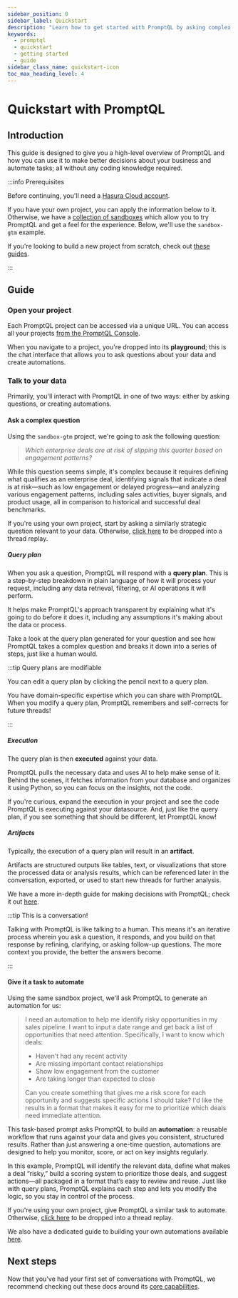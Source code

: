 ```yaml
---
sidebar_position: 0
sidebar_label: Quickstart
description: "Learn how to get started with PromptQL by asking complex questions and building automations."
keywords:
  - promptql
  - quickstart
  - getting started
  - guide
sidebar_class_name: quickstart-icon
toc_max_heading_level: 4
---
```



# Quickstart with PromptQL

## Introduction

This guide is designed to give you a high-level overview of PromptQL and how you can use it to make better decisions
about your business and automate tasks; all without any coding knowledge required.

:::info Prerequisites

Before continuing, you'll need a [Hasura Cloud account](https://cloud.hasura.io/signup/new_user).

If you have your own project, you can apply the information below to it. Otherwise, we have a
[collection of sandboxes](/index.mdx#demos) which allow you to try PromptQL and get a feel for the experience. Below,
we'll use the `sandbox-gtm` example.

If you're looking to build a new project from scratch, check out
[these guides](/how-to-build-with-promptql/overview.mdx).

:::

## Guide

### Open your project

Each PromptQL project can be accessed via a unique URL. You can access all your projects
[from the PromptQL Console](https://promptql.console.hasura.io/).

<Thumbnail
  src="/img/get-started/pql-console-all-projects.png"
  alt="The PromptQL Cloud Console with all projects."
  width="1000px"
/>

When you navigate to a project, you're dropped into its **playground**; this is the chat interface that allows you to
ask questions about your data and create automations.

<Thumbnail src="/img/get-started/pql-playground.png" alt="The PromptQL Playground." width="1000px" />

### Talk to your data

Primarily, you'll interact with PromptQL in one of two ways: either by asking questions, or creating automations.

#### Ask a complex question

Using the `sandbox-gtm` project, we're going to ask the following question:

> _Which enterprise deals are at risk of slipping this quarter based on engagement patterns?_

While this question seems simple, it's complex because it requires defining what qualifies as an enterprise deal,
identifying signals that indicate a deal is at risk—such as low engagement or delayed progress—and analyzing various
engagement patterns, including sales activities, buyer signals, and product usage, all in comparison to historical and
successful deal benchmarks.

If you're using your own project, start by asking a similarly strategic question relevant to your data. Otherwise,
[click here](https://promptql.console.hasura.io/share/05437507-6b31-4037-a302-0dbcec5de2ae) to be dropped into a thread
replay.

##### Query plan

When you ask a question, PromptQL will respond with a **query plan**. This is a step-by-step breakdown in plain language
of how it will process your request, including any data retrieval, filtering, or AI operations it will perform.

<Thumbnail
  src="/img/get-started/pql-query-plan.png"
  alt="A query plan for a question detailing all steps to find the right data."
  width="1000px"
/>

It helps make PromptQL's approach transparent by explaining what it's going to do before it does it, including any
assumptions it's making about the data or process.

Take a look at the query plan generated for your question and see how PromptQL takes a complex question and breaks it
down into a series of steps, just like a human would.

:::tip Query plans are modifiable

You can edit a query plan by clicking the pencil next to a query plan.

You have domain-specific expertise which you can share with PromptQL. When you modify a query plan, PromptQL remembers
and self-corrects for future threads!

:::

##### Execution

The query plan is then **executed** against your data.

<Thumbnail src="/img/get-started/pql-execution.png" alt="A query plan's execution of Python and SQL." width="1000px" />

PromptQL pulls the necessary data and uses AI to help make sense of it. Behind the scenes, it fetches information from
your database and organizes it using Python, so you can focus on the insights, not the code.

If you're curious, expand the execution in your project and see the code PromptQL is executing against your datasource.
And, just like the query plan, if you see something that should be different, let PromptQL know!

##### Artifacts

Typically, the execution of a query plan will result in an **artifact**.

<Thumbnail
  src="/img/get-started/pql-artifact.png"
  alt="A table artifact produced via the execution of a query plan."
  width="1000px"
/>

Artifacts are structured outputs like tables, text, or visualizations that store the processed data or analysis results,
which can be referenced later in the conversation, exported, or used to start new threads for further analysis.

We have a more in-depth guide for making decisions with PromptQL; check it out [here](/decision-making.mdx).

:::tip This is a conversation!

Talking with PromptQL is like talking to a human. This means it's an iterative process wherein you ask a question, it
responds, and you build on that response by refining, clarifying, or asking follow-up questions. The more context you
provide, the better the answers become.

:::

#### Give it a task to automate

Using the same sandbox project, we'll ask PromptQL to generate an automation for us:

> I need an automation to help me identify risky opportunities in my sales pipeline. I want to input a date range and
> get back a list of opportunities that need attention. Specifically, I want to know which deals:
>
> - Haven't had any recent activity
> - Are missing important contact relationships
> - Show low engagement from the customer
> - Are taking longer than expected to close
>
> Can you create something that gives me a risk score for each opportunity and suggests specific actions I should take?
> I'd like the results in a format that makes it easy for me to prioritize which deals need immediate attention.

This task-based prompt asks PromptQL to build an **automation**: a reusable workflow that runs against your data and
gives you consistent, structured results. Rather than just answering a one-time question, automations are designed to
help you monitor, score, or act on key insights regularly.

<Thumbnail
  src="/img/get-started/playground-quickstart-automation.png"
  alt="A PromptQL-generated automation."
  width="1000px"
/>

In this example, PromptQL will identify the relevant data, define what makes a deal “risky,” build a scoring system to
prioritize those deals, and suggest actions—all packaged in a format that’s easy to review and reuse. Just like with
query plans, PromptQL explains each step and lets you modify the logic, so you stay in control of the process.

If you're using your own project, give PromptQL a similar task to automate. Otherwise,
[click here](https://promptql.console.hasura.io/share/88a988ff-b44b-42b8-9859-846fa4be3f9c) to be dropped into a thread
replay.

We also have a dedicated guide to building your own automations available [here](/automation.mdx).

## Next steps

Now that you've had your first set of conversations with PromptQL, we recommend checking out these docs around its
[core capabilities](/capabilities.mdx).
